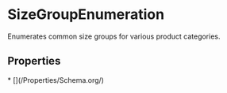   
# SizeGroupEnumeration

Enumerates common size groups for various product categories.

## Properties

<Grid>
* [](/Properties/Schema.org/)
</Grid>

